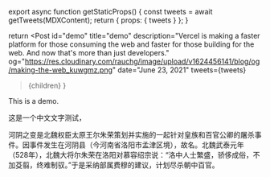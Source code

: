 
export async function getStaticProps() {
  const tweets = await getTweets(MDXContent);
  return { props: { tweets } };
}

  return <Post
    id="demo"
    title="demo"
    description="Vercel is making a faster platform for those consuming the web and faster for those building for the web. And now that's more than just developers."
    og="https://res.cloudinary.com/rauchg/image/upload/v1624456141/blog/og/making-the-web_kuwgmz.png"
    date="June 23, 2021"
    tweets={tweets}
  >{children}</Post>
}

This is a demo.

这是一个中文文字测试，

河阴之变是北魏权臣太原王尔朱荣策划并实施的一起针对皇族和百官公卿的屠杀事件。因事件发生在河阴县（今河南省洛阳市孟津区境），故名。北魏武泰元年（528年），北魏大将尔朱荣在洛阳对慕容绍宗说：“洛中人士繁盛，骄侈成俗，不加芟翦，终难制驭。”于是采纳部属费穆的建议，计划尽杀朝中百官。